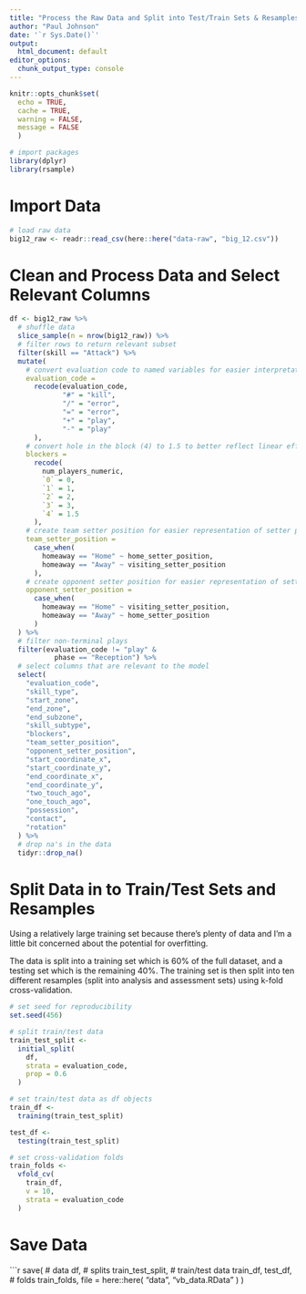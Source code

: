 ```yaml
---
title: "Process the Raw Data and Split into Test/Train Sets & Resamples"
author: "Paul Johnson"
date: '`r Sys.Date()`'
output: 
  html_document: default
editor_options: 
  chunk_output_type: console
---
```


```r

knitr::opts_chunk$set(
  echo = TRUE,
  cache = TRUE,
  warning = FALSE,
  message = FALSE
  )

# import packages
library(dplyr)
library(rsample)

```

# Import Data

```r

# load raw data
big12_raw <- readr::read_csv(here::here("data-raw", "big_12.csv"))

```

# Clean and Process Data and Select Relevant Columns

```r

df <- big12_raw %>%
  # shuffle data
  slice_sample(n = nrow(big12_raw)) %>%
  # filter rows to return relevant subset
  filter(skill == "Attack") %>%
  mutate(
    # convert evaluation code to named variables for easier interpretation
    evaluation_code =
      recode(evaluation_code,
             "#" = "kill",
             "/" = "error",
             "=" = "error",
             "+" = "play",
             "-" = "play"
      ),
    # convert hole in the block (4) to 1.5 to better reflect linear effectiveness of the block
    blockers =
      recode(
        num_players_numeric,
        `0` = 0,
        `1` = 1,
        `2` = 2,
        `3` = 3,
        `4` = 1.5
      ),
    # create team setter position for easier representation of setter position effect
    team_setter_position =
      case_when(
        homeaway == "Home" ~ home_setter_position,
        homeaway == "Away" ~ visiting_setter_position
      ),
    # create opponent setter position for easier representation of setter position effect
    opponent_setter_position =
      case_when(
        homeaway == "Home" ~ visiting_setter_position,
        homeaway == "Away" ~ home_setter_position
      )
  ) %>%
  # filter non-terminal plays
  filter(evaluation_code != "play" & 
           phase == "Reception") %>%
  # select columns that are relevant to the model
  select(
    "evaluation_code",
    "skill_type",
    "start_zone",
    "end_zone",
    "end_subzone",
    "skill_subtype",
    "blockers",
    "team_setter_position",
    "opponent_setter_position",
    "start_coordinate_x",
    "start_coordinate_y",
    "end_coordinate_x",
    "end_coordinate_y",
    "two_touch_ago",
    "one_touch_ago",
    "possession",
    "contact",
    "rotation"
  ) %>%
  # drop na's in the data
  tidyr::drop_na()

```

# Split Data in to Train/Test Sets and Resamples

Using a relatively large training set because there's plenty of data and I'm a little bit concerned about the potential for overfitting.

The data is split into a training set which is 60% of the full dataset, and a testing set which is the remaining 40%. The training set is then split into ten different resamples (split into analysis and assessment sets) using k-fold cross-validation.

```r

# set seed for reproducibility
set.seed(456)

# split train/test data
train_test_split <-
  initial_split(
    df,
    strata = evaluation_code,
    prop = 0.6
  )

# set train/test data as df objects
train_df <-
  training(train_test_split)

test_df <-
  testing(train_test_split)

# set cross-validation folds
train_folds <-
  vfold_cv(
    train_df,
    v = 10,
    strata = evaluation_code
  )

```

# Save Data

```r

save(
  # data
  df,
  # splits
  train_test_split,
  # train/test data
  train_df, test_df,
  # folds
  train_folds,
  file = here::here(
    "data", "vb_data.RData"
  )
)
